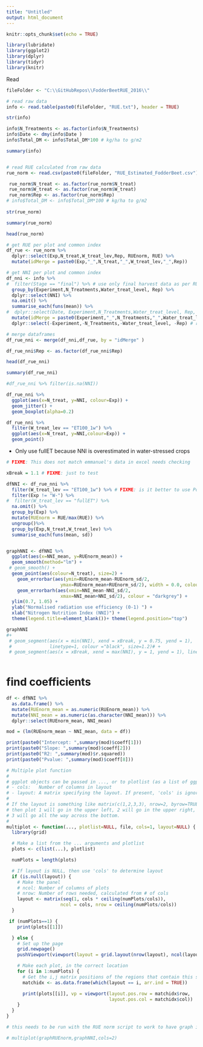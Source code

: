 ```yaml
---
title: "Untitled"
output: html_document
---
```



```r
knitr::opts_chunk$set(echo = TRUE)

library(lubridate)
library(ggplot2)
library(dplyr)
library(tidyr)
library(knitr)

```

Read

```r

fileFolder <- "C:\\GitHubRepos\\FodderBeetRUE_2016\\"

# read raw data
info <- read.table(paste0(fileFolder, "RUE.txt"), header = TRUE)

str(info)

info$N_Treatments <- as.factor(info$N_Treatments)
info$Date <- dmy(info$Date )
info$Total_DM <- info$Total_DM*100 # kg/ha to g/m2

summary(info)



```

```r
# read RUE calculated from raw data
rue_norm <- read.csv(paste0(fileFolder, "RUE_Estimated_FodderBeet.csv"))

 rue_norm$N_treat <- as.factor(rue_norm$N_treat)
 rue_norm$W_treat <- as.factor(rue_norm$W_treat)
 rue_norm$Rep <- as.factor(rue_norm$Rep)
# info$Total_DM <- info$Total_DM*100 # kg/ha to g/m2
 
str(rue_norm)

summary(rue_norm)
```

```r
head(rue_norm)
```



```r

# get RUE per plot and common index
df_rue <- rue_norm %>% 
  dplyr::select(Exp,N_treat,W_treat_lev,Rep, RUEnorm, RUE) %>% 
  mutate(idMerge = paste0(Exp,"_",N_treat,"_",W_treat_lev,"_",Rep)) 

# get NNI per plot and common index
df_nni <- info %>%
#  filter(Stage == "final") %>% # use only final harvest data as per RUE df FIXME: Should we use average?
  group_by(Experiment,N_Treatments,Water_treat_level, Rep) %>%
  dplyr::select(NNI) %>%
  na.omit() %>%
  summarise_each(funs(mean)) %>%
#  dplyr::select(Date, Experiment,N_Treatments,Water_treat_level, Rep, NNI) %>% 
  mutate(idMerge = paste0(Experiment,"_",N_Treatments,"_",Water_treat_level,"_",Rep)) %>%
  dplyr::select(-Experiment,-N_Treatments,-Water_treat_level, -Rep) # remove extra labels now

# merge dataframes
df_rue_nni <- merge(df_nni,df_rue, by = "idMerge" )

df_rue_nni$Rep <- as.factor(df_rue_nni$Rep)

head(df_rue_nni)

```

```r

summary(df_rue_nni)

#df_rue_nni %>% filter(is.na(NNI))

```

```r

df_rue_nni %>%
  ggplot(aes(x=N_treat, y=NNI, colour=Exp)) +
  geom_jitter() +
  geom_boxplot(alpha=0.2)

```

```r

df_rue_nni %>%
  filter(W_treat_lev == "ET100_1w") %>%
  ggplot(aes(x=N_treat, y=NNI,colour=Exp)) +
  geom_point()

```
 - Only use fullET because NNI is overestimated in water-stressed crops

```r

# FIXME: This does not match emmanuel's data in excel needs checking

xBreak = 1.1 # FIXME: just to test

dfNNI <- df_rue_nni %>%
  filter(W_treat_lev == "ET100_1w") %>% # FIXME: is it better to use Potential (i.e. add some extra treats? - no because only C and it has no N treats)
  filter(Exp != "W-") %>%
#  filter(W_treat_lev == "fullET") %>%  
  na.omit() %>%
  group_by(Exp) %>%
  mutate(RUEnorm = RUE/max(RUE)) %>%
  ungroup()%>%
  group_by(Exp,N_treat,W_treat_lev) %>%
  summarise_each(funs(mean, sd)) 


graphNNI <- dfNNI %>% 
  ggplot(aes(x=NNI_mean, y=RUEnorm_mean)) +
  geom_smooth(method="lm") +
 # geom_smooth() +
  geom_point(aes(colour=N_treat), size=2) +
    geom_errorbar(aes(ymin=RUEnorm_mean-RUEnorm_sd/2,
                    ymax=RUEnorm_mean+RUEnorm_sd/2), width = 0.0, colour = "darkgrey") +
    geom_errorbarh(aes(xmin=NNI_mean-NNI_sd/2,
                    xmax=NNI_mean+NNI_sd/2), colour = "darkgrey") +
  ylim(0.7, 1.05) +
  ylab("Normalised radiation use efficiency (0-1) ") +
  xlab("Nitrogen Nutrition Index (NNI)") +
  theme(legend.title=element_blank())+ theme(legend.position="top")

graphNNI
#+
 # geom_segment(aes(x = min(NNI), xend = xBreak, y = 0.75, yend = 1), 
 #              linetype=1, colour ="black", size=1.2)# +
 # geom_segment(aes(x = xBreak, xend = max(NNI), y = 1, yend = 1), linetype=1, colour ="black", size=1.2)
  
```


# find coefficients

```r
df <- dfNNI %>% 
  as.data.frame() %>%
  mutate(RUEnorm_mean = as.numeric(RUEnorm_mean)) %>%
  mutate(NNI_mean = as.numeric(as.character(NNI_mean))) %>%
  dplyr::select(RUEnorm_mean, NNI_mean) 

mod = (lm(RUEnorm_mean ~ NNI_mean, data = df)) 

print(paste0("Intercept: ",summary(mod)$coeff[1]))  
print(paste0("Slope: ",summary(mod)$coeff[2])) 
print(paste0("R2: ",summary(mod)$r.squared)) 
print(paste0("Pvalue: ",summary(mod)$coeff[8])) 

```




```r

# Multiple plot function
#
# ggplot objects can be passed in ..., or to plotlist (as a list of ggplot objects)
# - cols:   Number of columns in layout
# - layout: A matrix specifying the layout. If present, 'cols' is ignored.
#
# If the layout is something like matrix(c(1,2,3,3), nrow=2, byrow=TRUE),
# then plot 1 will go in the upper left, 2 will go in the upper right, and
# 3 will go all the way across the bottom.
#
multiplot <- function(..., plotlist=NULL, file, cols=1, layout=NULL) {
  library(grid)

  # Make a list from the ... arguments and plotlist
  plots <- c(list(...), plotlist)

  numPlots = length(plots)

  # If layout is NULL, then use 'cols' to determine layout
  if (is.null(layout)) {
    # Make the panel
    # ncol: Number of columns of plots
    # nrow: Number of rows needed, calculated from # of cols
    layout <- matrix(seq(1, cols * ceiling(numPlots/cols)),
                    ncol = cols, nrow = ceiling(numPlots/cols))
  }

 if (numPlots==1) {
    print(plots[[1]])

  } else {
    # Set up the page
    grid.newpage()
    pushViewport(viewport(layout = grid.layout(nrow(layout), ncol(layout))))

    # Make each plot, in the correct location
    for (i in 1:numPlots) {
      # Get the i,j matrix positions of the regions that contain this subplot
      matchidx <- as.data.frame(which(layout == i, arr.ind = TRUE))

      print(plots[[i]], vp = viewport(layout.pos.row = matchidx$row,
                                      layout.pos.col = matchidx$col))
    }
  }
}

```

```r

# this needs to be run with the RUE norm script to work to have graph in memory - FIXME

# multiplot(graphRUEnorm,graphNNI,cols=2)

```

